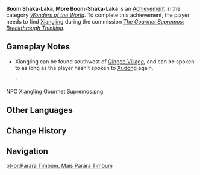 {{Achievement Infobox
|title        = 
|id           = 84531
|order id     = 4055
|category     = Wonders of the World
|description  = Consult [[Xiangling]] regarding special cooking methods.
|requirements = Find Xiangling during ''[[The Gourmet Supremos: Breakthrough Thinking]].''
|primogems    = 5
|tracking     = 
|hidden       = 1
|type         = Commission
|quest        = The Gourmet Supremos
}}
'''Boom Shaka-Laka, More Boom-Shaka-Laka''' is an [[Achievement]] in the category ''[[Wonders of the World]]''. To complete this achievement, the player needs to find [[Xiangling]] during the commission ''[[The Gourmet Supremos: Breakthrough Thinking]].''

==Gameplay Notes==
* Xiangling can be found southwest of [[Qingce Village]], and can be spoken to as long as the player hasn't spoken to [[Xudong]] again.
*:<gallery>
NPC Xiangling Gourmet Supremos.png
</gallery>
<!--
==Trivia==

==Video Guides==
{{EVT
|video1   = 
|caption1 = 
}}
-->
==Other Languages==
{{Other Languages
|en      = Boom Shaka-Laka, More Boom-Shaka-Laka
|zhs     = 噼咔，为什么又是噼咔
|zhs_rm  = Pī-kā, Wèishénme Yòu Shì Pī-kā
|zht     = 噼咔，為什麼又是噼咔
|zht_rm  = Pī-kā, Wèishénme Yòu Shì Pī-kā
|zh_tl   = ''Pi-ka'', Why is it ''pi-ka'' Again?
|ja      = ピキーン、なんでまたピキーン
|ja_rm   = Pikiin, Nande Mata Pikiin
|ja_tl   = ''Pikiin'', Why ''Pikiin'' Again?
|ko      = 삐카? 왜 또 삐카야
|ko_rm   = Ppika? Wae Tto Ppikaya
|ko_tl   = "Ppika"? Why "Ppika" Again
|es      = “Bum” y más “bum”
|es_tl   = "Boom" and More "Boom"
|fr      = Du peps, encore ?
|fr_tl   = Some Oomph, Again?
|ru      = Опять бум шака-лака
|ru_tl   = Boom Shaka-Laka Again
|th      = เปรี๊ยะ! ทำไมยังเปรี๊ยะอีกล่ะ!
|th_rm   = Pria! Thammai yang pria ik la!
|th_tl   = ''Pria''! Why ''pria'' again la!
|vi      = Pika, sao lại là Pika nữa vậy?
|vi_tl   = 
|de      = Pfiff, wieso schon wieder Pfiff
|de_tl   = Flair, Why Flair Again
|id      = Boom Shaka-Laka, Lebih Boom Shaka-Laka Lagi
|id_tl   = Boom Shaka-Laka, More Boom Shaka-Laka Again
|pt      = Parara Timbum, Mais Parara Timbum
|pt_tl   = 
|tr      = Biraz Küt Pat Çat Ekelim
|tr_tl   = 
|it      = Badabim-badabum, più badabim-badabum
|it_tl   = 
}}

==Change History==
{{Change History|2.0}}
<!--
==References==
{{Reflist}}
-->
==Navigation==
{{Achievement Navbox|Wonders of the World|Commission}}

[[pt-br:Parara Timbum, Mais Parara Timbum]]